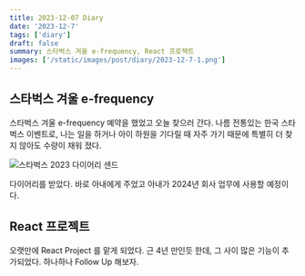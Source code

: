 ```yaml
---
title: 2023-12-07 Diary
date: '2023-12-7'
tags: ['diary']
draft: false
summary: 스타벅스 겨울 e-frequency, React 프로젝트
images: ['/static/images/post/diary/2023-12-7-1.png']
---
```


## 스타벅스 겨울 e-frequency

스타벅스 겨울 e-frequency 예약을 했었고 오늘 찾으러 간다. 나름 전통있는 한국 스타벅스 이벤트로, 나는 일을 하거나 아이 하원을 기다릴 때 자주 가기 때문에 특별히 더 찾지 않아도 수량이 채워 졌다.

![스타벅스 2023 다이어리 샌드](/static/images/post/diary/2023-12-7-1.png)

다이어리를 받았다. 바로 아내에게 주었고 아내가 2024년 회사 업무에 사용할 예정이다.

## React 프로젝트

오랫만에 React Project 를 맡게 되었다. 근 4년 만인듯 한데, 그 사이 많은 기능이 추가되었다. 하나하나 Follow Up 해보자.


